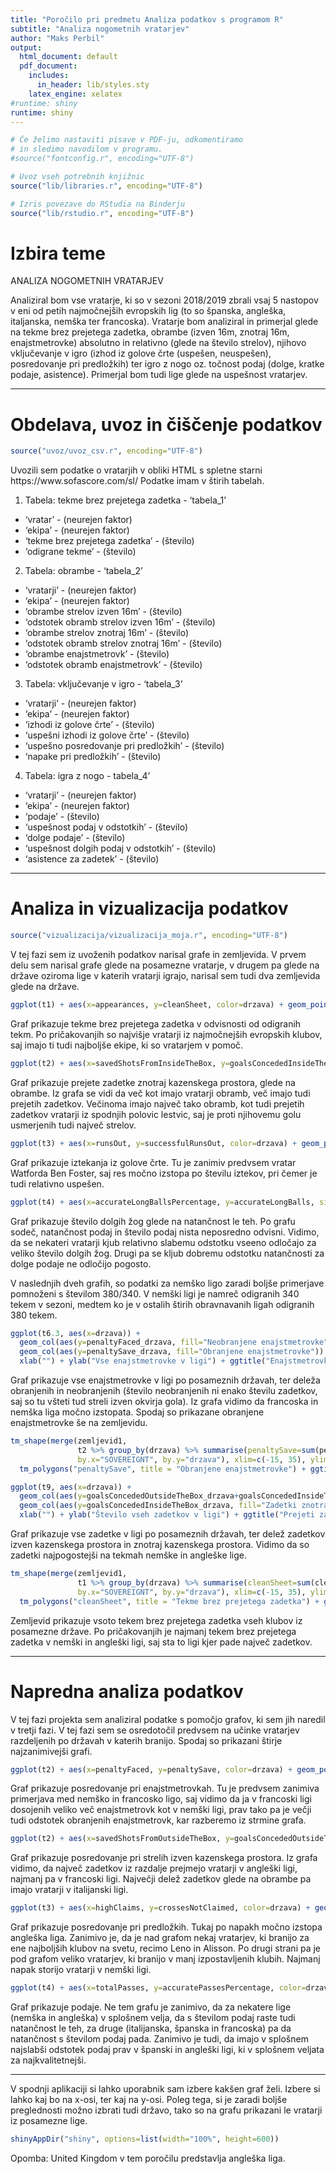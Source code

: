 ---
title: "Poročilo pri predmetu Analiza podatkov s programom R"
subtitle: "Analiza nogometnih vratarjev"
author: "Maks Perbil"
output:
  html_document: default
  pdf_document:
    includes:
      in_header: lib/styles.sty
    latex_engine: xelatex
#runtime: shiny
runtime: shiny
---

```{r setup, echo=FALSE, results='hide', message=FALSE, warning=FALSE}
# Če želimo nastaviti pisave v PDF-ju, odkomentiramo
# in sledimo navodilom v programu.
#source("fontconfig.r", encoding="UTF-8")

# Uvoz vseh potrebnih knjižnic
source("lib/libraries.r", encoding="UTF-8")
```

```{r rstudio, echo=FALSE, results='asis'}
# Izris povezave do RStudia na Binderju
source("lib/rstudio.r", encoding="UTF-8")
```

# Izbira teme

ANALIZA NOGOMETNIH VRATARJEV

Analiziral bom vse vratarje, ki so v sezoni 2018/2019 zbrali vsaj 5 nastopov v eni od petih najmočnejših evropskih lig (to so španska, angleška, italjanska, nemška ter francoska). Vratarje bom analiziral in primerjal glede na tekme brez prejetega zadetka, obrambe (izven 16m, znotraj 16m, enajstmetrovke) absolutno in relativno (glede na število strelov), njihovo vključevanje v igro (izhod iz golove črte (uspešen, neuspešen), posredovanje pri predložkih) ter igro z nogo oz. točnost podaj (dolge, kratke podaje, asistence). Primerjal bom tudi lige glede na uspešnost vratarjev.


***

# Obdelava, uvoz in čiščenje podatkov

```{r uvoz, echo=FALSE, message=FALSE}
source("uvoz/uvoz_csv.r", encoding="UTF-8")
```

Uvozili sem podatke o vratarjih v obliki HTML s spletne starni https://www.sofascore.com/sl/ Podatke imam v štirih tabelah.

1. Tabela: tekme brez prejetega zadetka - 'tabela_1'
  - 'vratar' - (neurejen faktor)  
  - 'ekipa' - (neurejen faktor)
  - 'tekme brez prejetega zadetka' - (število)
  - 'odigrane tekme' - (število)
  
 2. Tabela: obrambe - 'tabela_2'
  - 'vratarji' - (neurejen faktor)
  - 'ekipa' - (neurejen faktor)
  - 'obrambe strelov izven 16m' - (število)
  - 'odstotek obramb strelov izven 16m' - (število)
  - 'obrambe strelov znotraj 16m' - (število)
  - 'odstotek obramb strelov znotraj 16m' - (število)
  - 'obrambe enajstmetrovk' - (število)
  - 'odstotek obramb enajstmetrovk' - (število)
  
3. Tabela: vključevanje v igro - 'tabela_3'
  - 'vratarji' - (neurejen faktor)
  - 'ekipa' - (neurejen faktor)
  - 'izhodi iz golove črte' - (število)
  - 'uspešni izhodi iz golove črte' - (število)
  - 'uspešno posredovanje pri predložkih' - (število)
  - 'napake pri predložkih' - (število)

4. Tabela: igra z nogo - tabela_4'
  - 'vratarji' - (neurejen faktor)
  - 'ekipa' - (neurejen faktor)
  - 'podaje' - (število)
  - 'uspešnost podaj v odstotkih' - (število)
  - 'dolge podaje' - (število)
  - 'uspešnost dolgih podaj v odstotkih' - (število)
  - 'asistence za zadetek' - (število)








<!-- 1. `druzine` - podatki o družinah za vsako občino -->
<!--   - `obcina` - spremenljivka: ime občine (neurejen faktor), -->
<!--   - `velikost.druzine` - spremenljivka: število otrok v družini (število: 1, 2, 3 ali 4, kjer zadnja vrednost pomeni 4 ali več), -->
<!--   - `stevilo.druzin` - meritev: število družin z ustreznim številom otrok v ustrezni občini (število). -->

<!-- 2. `obcine` - podatki o občinah -->
<!--   - `obcina` - spremenljivka: ime občine (neurejen faktor), -->
<!--   - `povrsina` - meritev: površina občine v km$^2$ (število), -->
<!--   - `prebivalci` - meritev: prebivalstvo občine (število), -->
<!--   - `gostota` - meritev: število prebivalcev na km$^2$ (število), -->
<!--   - `naselja` - meritev: število naselij v občini (število), -->
<!--   - `ustanovitev` - meritev: leto ustanovitve občine (število), -->
<!--   - `pokrajina` - meritev: pokrajina, ki ji občina pripada (neurejen faktor), -->
<!--   - `regija` - meritev: regija, ki ji občina pripada (neurejen faktor), -->
<!--   - `odcepitev` - meritev: podatki o občinah, od katerih se je občina odcepila (besedilo). -->

<!-- **Opomba**: da bi razpredelnica `obcine` res bila v obliki *tidy data*, bi morali odstraniti stolpec `gostota` (saj je izpeljan iz stolpcev `povrsina` in `prebivalci`), podatke o pokrajinah pa bi morali premakniti v drugo razpredelnico, saj nekatere občine pripadajo dvema pokrajinama. Podobno bi morali narediti tudi s stolpcem `odcepitev`. -->

<!-- Spodnji graf prikazuje porazdelitev števila naselij v občinah. -->

<!-- ```{r histogram, echo=FALSE, message=FALSE, fig.align='center', fig.cap='Histogram števila naselij v občinah'} -->
<!-- ggplot(obcine, aes(x=naselja)) + geom_histogram() + -->
<!--   ggtitle("Pogostost števila naselij") + xlab("Število naselij") + ylab("Število občin") -->
<!-- ``` -->

***

# Analiza in vizualizacija podatkov

```{r vizualizacija, echo=FALSE, message=FALSE, warning=FALSE, results='hide'}
source("vizualizacija/vizualizacija_moja.r", encoding="UTF-8")
```
V tej fazi sem iz uvoženih podatkov narisal grafe in zemljevida. V prvem delu sem narisal grafe glede na posamezne vratarje, v drugem pa glede na države oziroma lige v katerih vratarji igrajo, narisal sem tudi dva zemljevida glede na države.

```{r graf1, echo=FALSE, message=FALSE, fig.align='center'}
ggplot(t1) + aes(x=appearances, y=cleanSheet, color=drzava) + geom_point()+ geom_text(aes(label=igralec),hjust=0, vjust=0, size=3) + ggtitle("Tekme brez prejetega zadetka") + xlab("Število nastopov") + ylab("Tekme brez prejetega zadetka")+labs(colour= "država")
```
Graf prikazuje tekme brez prejetega zadetka v odvisnosti od odigranih tekm. Po pričakovanjih so najvišje vratarji iz najmočnejših evropskih klubov, saj imajo ti tudi najboljše ekipe, ki so vratarjem v pomoč.

<!-- # ```{r graf2, echo=FALSE, message=FALSE, fig.align='center', fig.cap='Posredovanje pri enajstmetrovkah'} -->
<!-- #  ggplot(t2) + aes(x=penaltyFaced, y=penaltySave, color=drzava) + geom_point() + geom_text(aes(label=igralec),hjust=0, vjust=0, size=3) + ggtitle("Posredovanje pri enajstmetrovkah") + xlab("Število enajstmetrovk") + ylab("Število obranjenih enajstmetrovk") -->
<!-- # ``` -->

```{r graf3, echo=FALSE, message=FALSE, fig.align='center'}
ggplot(t2) + aes(x=savedShotsFromInsideTheBox, y=goalsConcededInsideTheBox, color=drzava) + geom_point() + geom_text(aes(label=igralec),hjust=0, vjust=0, size=3) + ggtitle("Posredovanje pri strelih znotraj kazenskega prostora") + xlab("Obranjeni streli znotraj kazenskega prostora") + ylab("Prejeti zadetki znotraj kazenskega prostora")+labs(colour= "država")
```
Graf prikazuje prejete zadetke znotraj kazenskega prostora, glede na obrambe. Iz grafa se vidi da več kot imajo vratarji obramb, več imajo tudi prejetih zadetkov. Večinoma imajo največ tako obramb, kot tudi prejetih zadetkov vratarji iz spodnjih polovic lestvic, saj je proti njihovemu golu usmerjenih tudi največ strelov.

<!-- # ```{r graf4, echo=FALSE, message=FALSE, fig.align='center', fig.cap='Posredovanje pri strelih izven kazenskega prostora'} -->
<!-- # ggplot(t2) + aes(x=savedShotsFromOutsideTheBox, y=goalsConcededOutsideTheBox, color=drzava) + geom_point() + geom_text(aes(label=igralec),hjust=0, vjust=0, size=3) + ggtitle("Posredovanje pri strelih izven kazenskega prostora") + xlab("Obranjeni streli izven kazenskega prostora") + ylab("Prejeti zadetki izven kazenskega prostora") -->
<!-- # ``` -->

```{r graf5, echo=FALSE, message=FALSE, fig.align='center'}
ggplot(t3) + aes(x=runsOut, y=successfulRunsOut, color=drzava) + geom_point() + geom_text(aes(label=ifelse(successfulRunsOut>18,as.character(igralec),'')),hjust=0, vjust=0, size=3) + ggtitle("Iztekanja") + xlab("Število iztekov") + ylab("Število uspešnih iztekov")+labs(colour= "država")
```
Graf prikazuje iztekanja iz golove črte. Tu je zanimiv predvsem vratar Watforda Ben Foster, saj res močno izstopa po številu iztekov, pri čemer je tudi relativno uspešen.  

<!-- # ```{r graf6, echo=FALSE, message=FALSE, fig.align='center', fig.cap='Posredovanje pri predložkih'} -->
<!-- # ggplot(t3) + aes(x=highClaims, y=crossesNotClaimed, color=drzava) + geom_point() + geom_text(aes(label=igralec),hjust=0, vjust=0, size=3) + ggtitle("Posredovanje pri predložkih") + xlab("Število ujetih predložkov") + ylab("Število napak pri predložkih") -->
<!-- # ``` -->

<!-- # ```{r graf7, echo=FALSE, message=FALSE, fig.align='center', fig.cap='Podaje'} -->
<!-- # ggplot(t4) + aes(x=ekipa, y=totalPasses, size=accuratePassesPercentage, color=drzava) + geom_point() + geom_text(aes(label=igralec),hjust=0, vjust=0, size=3) + ggtitle("Podaje") + xlab("Ekipa") + ylab("Število podaj") -->
<!-- # ``` -->
```{r graf8, echo=FALSE, message=FALSE, fig.align='center'}
ggplot(t4) + aes(x=accurateLongBallsPercentage, y=accurateLongBalls, size=accurateLongBallsPercentage, color=drzava) + geom_point() + geom_text(aes(label=igralec),hjust=0, vjust=0, size=3) + ggtitle("Dolge Žoge") + xlab("Odstotek natančnosti pri dolgih žogah") + ylab("Število dolgih žog")+labs(colour= "država")+labs(size= "natančnost")
```
Graf prikazuje število dolgih žog glede na natančnost le teh. Po grafu sodeč, natančnost podaj in število podaj nista neposredno odvisni. Vidimo, da se nekateri vratarji kjub relativno slabemu odstotku vseeno odločajo za veliko število dolgih žog. Drugi pa se kljub dobremu odstotku natančnosti za dolge podaje ne odločijo pogosto.

V naslednjih dveh grafih, so podatki za nemško ligo zaradi boljše primerjave pomnoženi s številom 380/340. V nemški ligi je namreč odigranih 340 tekem v sezoni, medtem ko je v ostalih štirih obravnavanih ligah odigranih 380 tekem.

```{r graf2.1, echo=FALSE, message=FALSE, fig.align='center'}
ggplot(t6.3, aes(x=drzava)) + 
  geom_col(aes(y=penaltyFaced_drzava, fill="Neobranjene enajstmetrovke")) + 
  geom_col(aes(y=penaltySave_drzava, fill="Obranjene enajstmetrovke")) + 
  xlab("") + ylab("Vse enajstmetrovke v ligi") + ggtitle("Enajstmetrovke glede na države")+labs(fill= "")
```
Graf prikazuje vse enajstmetrovke v ligi po posameznih državah, ter deleža obranjenih in neobranjenih (število neobranjenih ni enako številu zadetkov, saj so tu všteti tud streli izven okvirja gola). Iz grafa vidimo da francoska in nemška liga močno izstopata.
Spodaj so prikazane obranjene enajstmetrovke še na zemljevidu.

```{r zemljevid2, echo=FALSE, message=FALSE, fig.align='center', fig.cap='Obranjene enajstmetrovke, glede na države'}
tm_shape(merge(zemljevid1,
               t2 %>% group_by(drzava) %>% summarise(penaltySave=sum(penaltySave)),
               by.x="SOVEREIGNT", by.y="drzava"), xlim=c(-15, 35), ylim=c(32, 72)) +
  tm_polygons("penaltySave", title = "Obranjene enajstmetrovke") + ggtitle("Obranjene enajstmetrovke, glede na države")
```

```{r graf2.2, echo=FALSE, message=FALSE, fig.align='center'}
ggplot(t9, aes(x=drzava)) + 
  geom_col(aes(y=goalsConcededOutsideTheBox_drzava+goalsConcededInsideTheBox_drzava, fill="Zadetki izven 16m")) + 
  geom_col(aes(y=goalsConcededInsideTheBox_drzava, fill="Zadetki znotraj 16m")) + 
  xlab("") + ylab("Število vseh zadetkov v ligi") + ggtitle("Prejeti zadetki glede na države")+labs(fill= "")
```
Graf prikazuje vse zadetke v ligi po posameznih državah, ter delež zadetkov izven kazenskega prostora in znotraj kazenskega prostora. Vidimo da so zadetki najpogostejši na tekmah nemške in angleške lige.

```{r zemljevid1, echo=FALSE, message=FALSE, fig.align='center', fig.cap='Tekme brez prejetega zadetka, glede na države'}
tm_shape(merge(zemljevid1,
               t1 %>% group_by(drzava) %>% summarise(cleanSheet=sum(cleanSheet)),
               by.x="SOVEREIGNT", by.y="drzava"), xlim=c(-15, 35), ylim=c(32, 72)) +
  tm_polygons("cleanSheet", title = "Tekme brez prejetega zadetka") + ggtitle("Tekme brez prejetega zadetka, glede na države")
```
Zemljevid prikazuje vsoto tekem brez prejetega zadetka vseh klubov iz posamezne države. Po pričakovanjih je najmanj tekem brez prejetega zadetka v nemški in angleški ligi, saj sta to ligi kjer pade največ zadetkov.








<!-- Spodnji zemljevid prikazuje povprečno velikost družine za vsako občino. -->

<!-- ```{r zemljevid, echo=FALSE, fig.align='center', fig.cap='Zemljevid povprečnega števila otrok v družini'} -->
<!-- ggplot() + geom_polygon(data=left_join(zemljevid, povprecja, by=c("OB_UIME"="obcina")), -->
<!--                         aes(x=long, y=lat, group=group, fill=povprecje)) + -->
<!--   ggtitle("Povprečno število otrok v družini") + xlab("") + ylab("") + -->
<!--   guides(fill=guide_colorbar(title="Povprečje")) -->
<!-- ``` -->

***

# Napredna analiza podatkov

<!-- # ```{r analiza, echo=FALSE, message=FALSE} -->
<!-- # source("analiza/analiza.r", encoding="UTF-8") -->
<!-- # ``` -->
V tej fazi projekta sem analiziral podatke s pomočjo grafov, ki sem jih naredil v tretji fazi. V tej fazi sem se osredotočil predvsem na učinke vratarjev razdeljenih po državah v katerih branijo. Spodaj so prikazani štirje najzanimivejši grafi.

```{r graf11, echo=FALSE, message=FALSE, fig.align='center'}
ggplot(t2) + aes(x=penaltyFaced, y=penaltySave, color=drzava) + geom_point() + geom_text(aes(label=igralec),hjust=0, vjust=0, size=3) + ggtitle("Posredovanje pri enajstmetrovkah") + xlab("Število enajstmetrovk") + ylab("Število obranjenih enajstmetrovk") + geom_smooth(method = "lm", se=FALSE)+labs(colour= "država")
```
Graf prikazuje posredovanje pri enajstmetrovkah. Tu je predvsem zanimiva primerjava med nemško in francosko ligo, saj vidimo da ja v francoski ligi dosojenih veliko več enajstmetrovk kot v nemški ligi, prav tako pa je večji tudi odstotek obranjenih enajstmetrovk, kar razberemo iz strmine grafa.

```{r graf12, echo=FALSE, message=FALSE, fig.align='center'}
ggplot(t2) + aes(x=savedShotsFromOutsideTheBox, y=goalsConcededOutsideTheBox, color=drzava) + geom_point() + geom_text(aes(label=igralec),hjust=0, vjust=0, size=3) + ggtitle("Posredovanje pri strelih izven kazenskega prostora") + xlab("Obranjeni streli izven kazenskega prostora") + ylab("Prejeti zadetki izven kazenskega prostora") + geom_smooth(method = "lm", se=FALSE)+labs(colour= "država")
```
Graf prikazuje posredovanje pri strelih izven kazenskega prostora. Iz grafa vidimo, da največ zadetkov iz razdalje prejmejo vratarji v angleški ligi, najmanj pa v francoski ligi. Največji delež zadetkov glede na obrambe pa imajo vratarji v italijanski ligi.

```{r graf13, echo=FALSE, message=FALSE, fig.align='center'}
ggplot(t3) + aes(x=highClaims, y=crossesNotClaimed, color=drzava) + geom_point() + geom_text(aes(label=igralec),hjust=0, vjust=0, size=3) + ggtitle("Posredovanje pri predložkih") + xlab("Število ujetih predložkov") + ylab("Število napak pri predložkih") + geom_smooth(method = "lm", se=FALSE)+labs(colour= "država")
```
Graf prikazuje posredovanje pri predložkih. Tukaj po napakh močno izstopa angleška liga. Zanimivo je, da je nad grafom nekaj vratarjev, ki branijo za ene najboljših klubov na svetu, recimo Leno in Alisson. Po drugi strani pa je pod grafom veliko vratarjev, ki branijo v manj izpostavljenih klubih. Najmanj napak storijo vratarji v nemški ligi.

```{r graf14, echo=FALSE, message=FALSE, fig.align='center'}
ggplot(t4) + aes(x=totalPasses, y=accuratePassesPercentage, color=drzava) + geom_point() + geom_text(aes(label=igralec),hjust=0, vjust=0, size=3) + ggtitle("Podaje") + xlab("Število podaj") + ylab("Natančnost podaj") + geom_smooth(method = "lm", se=FALSE)+labs(colour= "država")
```
Graf prikazuje podaje. Ne tem grafu je zanimivo, da za nekatere lige (nemška in angleška) v splošnem velja, da s številom podaj raste tudi natančnost le teh, za druge (italijanska, španska in francoska) pa da natančnost s številom podaj pada. Zanimivo je tudi, da imajo v splošnem najslabši odstotek podaj prav v španski in angleški ligi, ki v splošnem veljata za najkvalitetnejši.



<!-- Spodnji graf prikazuje povezavo med številom naselij in površino občine. -->

<!-- ```{r graf, echo=FALSE, fig.align='center', fig.cap='Povezava med številom naselij in površino občine'} -->
<!-- ggplot(inner_join(obcine, data.frame(obcina=names(skupine), -->
<!--                                      skupina=factor(skupine)), by="obcina") -->
<!-- , aes(x=povrsina, y=naselja, color=skupina, size=prebivalci/1000)) + geom_point() + -->
<!--   ggtitle("Število naselij glede na površino občine") + -->
<!--   xlab(expression("Površina (km"^2 * ")")) + ylab("Št. naselij") + -->
<!--   guides(color=guide_legend(title="Skupina"), -->
<!--          size=guide_legend(title="Prebivalci (* 1000)")) -->
<!-- ``` -->

***
V spodnji aplikaciji si lahko uporabnik sam izbere kakšen graf želi. Izbere si lahko kaj bo na x-osi, ter kaj na y-osi. Poleg tega, si je zaradi boljše preglednosti možno izbrati tudi državo, tako so na grafu prikazani le vratarji iz posamezne lige.

```{r shiny, echo=FALSE}
shinyAppDir("shiny", options=list(width="100%", height=600))
```

Opomba: United Kingdom v tem poročilu predstavlja angleška liga.